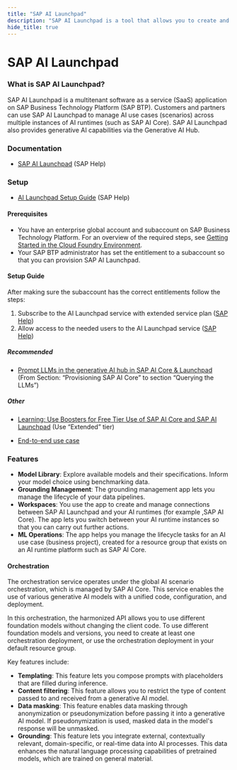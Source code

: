 ```yaml
---
title: "SAP AI Launchpad"
description: "SAP AI Launchpad is a tool that allows you to create and manage your AI models."
hide_title: true
---
```




<PageViewTracker />

<div className="hero-header">
  <h1>SAP AI Launchpad</h1>
</div>

### What is SAP AI Launchpad?

SAP AI Launchpad is a multitenant software as a service (SaaS) application on SAP Business Technology Platform (SAP BTP). Customers and partners can use SAP AI Launchpad to manage AI use cases (scenarios) across multiple instances of AI runtimes (such as SAP AI Core). SAP AI Launchpad also provides generative AI capabilities via the Generative AI Hub.

### Documentation

- [SAP AI Launchpad](https://help.sap.com/docs/ai-launchpad/sap-ai-launchpad/what-is-sap-ai-launchpad?locale=en-US&state=PRODUCTION&version=CLOUD) (SAP Help)

### Setup

- [AI Launchpad Setup Guide](https://help.sap.com/docs/ai-launchpad/sap-ai-launchpad/initial-setup) (SAP Help)

#### Prerequisites

- You have an enterprise global account and subaccount on SAP Business Technology Platform. For an overview of the required steps, see [Getting Started in the Cloud Foundry Environment](https://help.sap.com/viewer/65de2977205c403bbc107264b8eccf4b/Cloud/en-US/b328cc89ea14484d9655b8cfb8efb508.html).
- Your SAP BTP administrator has set the entitlement to a subaccount so that you can provision SAP AI Launchpad.

#### Setup Guide

After making sure the subaccount has the correct entitlements follow the steps:

1. Subscribe to the AI Launchpad service with extended service plan ([SAP Help](https://help.sap.com/docs/ai-launchpad/sap-ai-launchpad/subscribe-to-sap-ai-launchpad))
2. Allow access to the needed users to the AI Launchpad service ([SAP Help](https://help.sap.com/docs/ai-launchpad/sap-ai-launchpad/allow-access-to-sap-ai-launchpad))

##### Recommended

- [Prompt LLMs in the generative AI hub in SAP AI Core & Launchpad](https://developers.sap.com/tutorials/ai-core-generative-ai.html) (From Section: “Provisioning SAP AI Core” to section “Querying the LLMs”)

##### Other

- [Learning: Use Boosters for Free Tier Use of SAP AI Core and SAP AI Launchpad](https://developers.sap.com/tutorials/ai-core-launchpad-provisioning.html) (Use “Extended” tier)

- [End-to-end use case](https://help.sap.com/docs/ai-launchpad/sap-ai-launchpad/example-end-to-end-use-case)

### Features

- **Model Library**: Explore available models and their specifications. Inform your model choice using benchmarking data.
- **Grounding Management**: The grounding management app lets you manage the lifecycle of your data pipelines.
- **Workspaces**: You use the app to create and manage connections between SAP AI Launchpad and your AI runtimes (for example ,SAP AI Core). The app lets you switch between your AI runtime instances so that you can carry out further actions.
- **ML Operations**: The app helps you manage the lifecycle tasks for an AI use case (business project), created for a resource group that exists on an AI runtime platform such as SAP AI Core.

#### Orchestration

The orchestration service operates under the global AI scenario orchestration, which is managed by SAP AI Core. This service enables the use of various generative AI models with a unified code, configuration, and deployment.

In this orchestration, the harmonized API allows you to use different foundation models without changing the client code. To use different foundation models and versions, you need to create at least one orchestration deployment, or use the orchestration deployment in your default resource group.

Key features include:

- **Templating**: This feature lets you compose prompts with placeholders that are filled during inference.
- **Content filtering**: This feature allows you to restrict the type of content passed to and received from a generative AI model.
- **Data masking**: This feature enables data masking through anonymization or pseudonymization before passing it into a generative AI model. If pseudonymization is used, masked data in the model's response will be unmasked.
- **Grounding**: This feature lets you integrate external, contextually relevant, domain-specific, or real-time data into AI processes. This data enhances the natural language processing capabilities of pretrained models, which are trained on general material.
